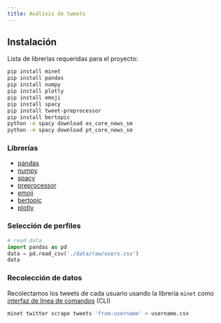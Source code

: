 ```yaml
---
title: Análisis de tweets
---
```


## Instalación

Lista de librerías requeridas para el proyecto:

```bash
pip install minet
pip install pandas
pip install numpy
pip install plotly
pip install emoji
pip install spacy
pip install tweet-preprocessor
pip install bertopic
python -m spacy download es_core_news_sm
python -m spacy download pt_core_news_sm
```

### Librerías

- [pandas](https://github.com/pandas-dev/pandas)
- [numpy](https://github.com/numpy/numpy)
- [spacy](https://github.com/explosion/spaCy)
- [preprocessor](https://github.com/s/preprocessor)
- [emoji](https://github.com/carpedm20/emoji/)
- [bertopic](https://github.com/MaartenGr/BERTopic)
- [plotly](https://github.com/plotly/plotly.py)

### Selección de perfiles

```python
# read data
import pandas as pd
data = pd.read_csv('./data/raw/users.csv')
data
```

### Recolección de datos

Recolectamos los tweets de cada usuario usando la librería `minet` como [interfaz de línea de comandos](https://github.com/medialab/minet/blob/master/docs/cli.md#twitter-scrape) (CLI)

```bash
minet twitter scrape tweets 'from:username' > username.csv
```
